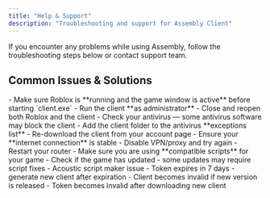 ```yaml
---
title: "Help & Support"
description: "Troubleshooting and support for Assembly Client"
---
```


<Info>
  If you encounter any problems while using Assembly, follow the troubleshooting steps below or contact support team.
</Info>

## Common Issues & Solutions

<AccordionGroup>
  <Accordion title="The client does not detect Roblox">
    - Make sure Roblox is **running and the game window is active** before starting `client.exe`
    - Run the client **as administrator**
    - Close and reopen both Roblox and the client
  </Accordion>
  <Accordion title="The client does not start">
    - Check your antivirus — some antivirus software may block the client
    - Add the client folder to the antivirus **exceptions list**
    - Re-download the client from your account page
  </Accordion>
  <Accordion title="Error: Failed to connect">
    - Ensure your **internet connection** is stable
    - Disable VPN/proxy and try again
    - Restart your router
  </Accordion>
  <Accordion title="Scripts not loading or working incorrectly">
    - Make sure you are using **compatible scripts** for your game
    - Check if the game has updated - some updates may require script fixes
    - Acoustic script maker issue
  </Accordion>
  <Accordion title="Why loader doesnt working anymore?">
    - Token expires in 7 days - generate new client after expiration
    - Client becomes invalid if new version is released
    - Token becomes invalid after downloading new client
  </Accordion>
</AccordionGroup>